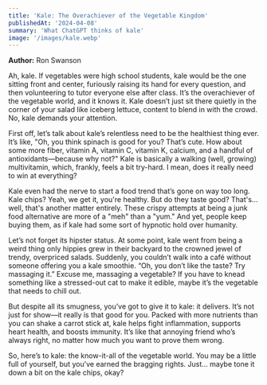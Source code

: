 ```yaml
---
title: 'Kale: The Overachiever of the Vegetable Kingdom'
publishedAt: '2024-04-08'
summary: 'What ChatGPT thinks of kale'
image: '/images/kale.webp'
---
```


**Author:** Ron Swanson

Ah, kale. If vegetables were high school students, kale would be the one sitting front and center, furiously raising its hand for every question, and then volunteering to tutor everyone else after class. It’s the overachiever of the vegetable world, and it knows it. Kale doesn’t just sit there quietly in the corner of your salad like iceberg lettuce, content to blend in with the crowd. No, kale demands your attention.

First off, let’s talk about kale’s relentless need to be the healthiest thing ever. It’s like, "Oh, you think spinach is good for you? That’s cute. How about some more fiber, vitamin A, vitamin C, vitamin K, calcium, and a handful of antioxidants—because why not?" Kale is basically a walking (well, growing) multivitamin, which, frankly, feels a bit try-hard. I mean, does it really need to win at everything?

Kale even had the nerve to start a food trend that’s gone on way too long. Kale chips? Yeah, we get it, you're healthy. But do they taste good? That's... well, that's another matter entirely. These crispy attempts at being a junk food alternative are more of a "meh" than a "yum." And yet, people keep buying them, as if kale had some sort of hypnotic hold over humanity.

Let’s not forget its hipster status. At some point, kale went from being a weird thing only hippies grew in their backyard to the crowned jewel of trendy, overpriced salads. Suddenly, you couldn’t walk into a café without someone offering you a kale smoothie. “Oh, you don’t like the taste? Try massaging it.” Excuse me, massaging a vegetable? If you have to knead something like a stressed-out cat to make it edible, maybe it’s the vegetable that needs to chill out.

But despite all its smugness, you’ve got to give it to kale: it delivers. It’s not just for show—it really is that good for you. Packed with more nutrients than you can shake a carrot stick at, kale helps fight inflammation, supports heart health, and boosts immunity. It’s like that annoying friend who’s always right, no matter how much you want to prove them wrong.

So, here’s to kale: the know-it-all of the vegetable world. You may be a little full of yourself, but you’ve earned the bragging rights. Just... maybe tone it down a bit on the kale chips, okay?
